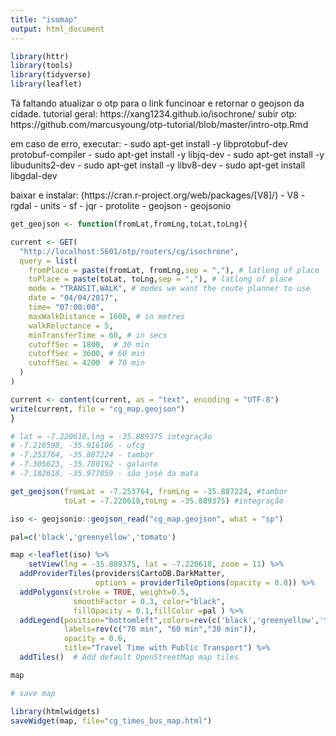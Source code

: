 ```yaml
---
title: "isomap"
output: html_document
---
```


```r
library(httr)
library(tools)
library(tidyverse)
library(leaflet)
```

Tá faltando atualizar o otp para o link funcinoar e retornar o geojson da cidade.
tutorial geral: https://xang1234.github.io/isochrone/
subir otp: https://github.com/marcusyoung/otp-tutorial/blob/master/intro-otp.Rmd

em caso de erro, executar:
- sudo apt-get install -y libprotobuf-dev protobuf-compiler
- sudo apt-get install -y libjq-dev
- sudo apt-get install -y libudunits2-dev
- sudo apt-get install -y libv8-dev
- sudo apt-get install libgdal-dev

baixar e instalar: (https://cran.r-project.org/web/packages/[V8]/)
- V8
- rgdal
- units
- sf
- jqr
- protolite
- geojson
- geojsonio

```r

get_geojson <- function(fromLat,fromLng,toLat,toLng){

current <- GET(
  "http://localhost:5601/otp/routers/cg/isochrone",
  query = list(
    fromPlace = paste(fromLat, fromLng,sep = ","), # latlong of place
    toPlace = paste(toLat, toLng,sep = ","), # latlong of place
    mode = "TRANSIT,WALK", # modes we want the route planner to use
    date = "04/04/2017",
    time= "07:00:00",
    maxWalkDistance = 1600, # in metres
    walkReluctance = 5,
    minTransferTime = 60, # in secs
    cutoffSec = 1800,  # 30 min
    cutoffSec = 3600, # 60 min
    cutoffSec = 4200  # 70 min
  )
)

current <- content(current, as = "text", encoding = "UTF-8")
write(current, file = "cg_map.geojson")
}

# lat = -7.220618,lng = -35.889375 integração
# -7.216598, -35.916106 - ufcg
# -7.253764, -35.887224 - tambor
# -7.305623, -35.780192 - galante
# -7.182618, -35.977059 - são josé da mata

get_geojson(fromLat = -7.253764, fromLng = -35.887224, #tambor
            toLat = -7.220618,toLng = -35.889375) #integração

```



```r
iso <- geojsonio::geojson_read("cg_map.geojson", what = "sp")

pal=c('black','greenyellow','tomato')

map <-leaflet(iso) %>%
    setView(lng = -35.889375, lat = -7.220618, zoom = 11) %>%
  addProviderTiles(providers$CartoDB.DarkMatter,
                   options = providerTileOptions(opacity = 0.8)) %>%  
  addPolygons(stroke = TRUE, weight=0.5,
              smoothFactor = 0.3, color="black",
              fillOpacity = 0.1,fillColor =pal ) %>%
  addLegend(position="bottomleft",colors=rev(c('black','greenyellow','tomato')),
            labels=rev(c("70 min", "60 min","30 min")),
            opacity = 0.6,
            title="Travel Time with Public Transport") %>%
  addTiles()  # Add default OpenStreetMap map tiles

map
```



```r
# save map

library(htmlwidgets)
saveWidget(map, file="cg_times_bus_map.html")
```


